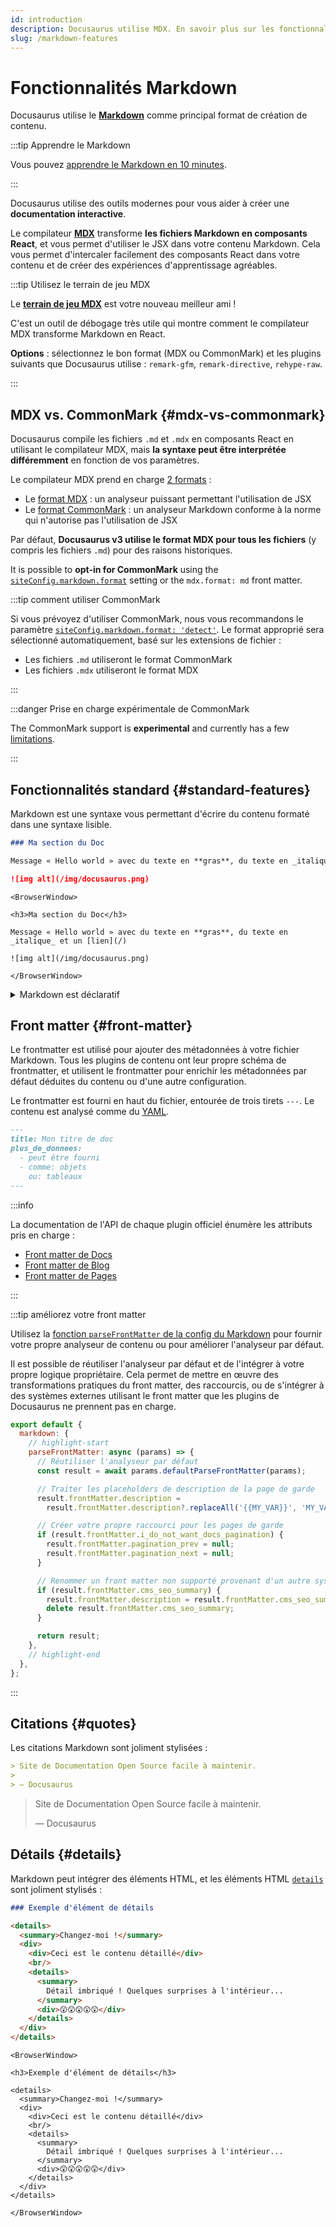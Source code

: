 ```yaml
---
id: introduction
description: Docusaurus utilise MDX. En savoir plus sur les fonctionnalités spécifiques de Docusaurus lors de l'écriture de Markdown.
slug: /markdown-features
---
```


# Fonctionnalités Markdown


Docusaurus utilise le **[Markdown](https://commonmark.org/)** comme principal format de création de contenu.

:::tip Apprendre le Markdown

Vous pouvez [apprendre le Markdown en 10 minutes](https://commonmark.org/help/).

:::

Docusaurus utilise des outils modernes pour vous aider à créer une **documentation interactive**.

Le compilateur **[MDX](https://mdxjs.com/)** transforme **les fichiers Markdown en composants React**, et vous permet d'utiliser le JSX dans votre contenu Markdown. Cela vous permet d'intercaler facilement des composants React dans votre contenu et de créer des expériences d'apprentissage agréables.

:::tip Utilisez le terrain de jeu MDX

Le **[terrain de jeu MDX](https://mdxjs.com/playground/)** est votre nouveau meilleur ami !

C'est un outil de débogage très utile qui montre comment le compilateur MDX transforme Markdown en React.

**Options** : sélectionnez le bon format (MDX ou CommonMark) et les plugins suivants que Docusaurus utilise : `remark-gfm`, `remark-directive`, `rehype-raw`.

:::

## MDX vs. CommonMark {#mdx-vs-commonmark}

Docusaurus compile les fichiers `.md` et `.mdx` en composants React en utilisant le compilateur MDX, mais **la syntaxe peut être interprétée différemment** en fonction de vos paramètres.

Le compilateur MDX prend en charge [2 formats](https://mdxjs.com/packages/mdx/#optionsformat) :

- Le [format MDX](https://mdxjs.com/docs/what-is-mdx/) : un analyseur puissant permettant l'utilisation de JSX
- Le [format CommonMark](https://commonmark.org/) : un analyseur Markdown conforme à la norme qui n'autorise pas l'utilisation de JSX

Par défaut, **Docusaurus v3 utilise le format MDX pour tous les fichiers** (y compris les fichiers `.md`) pour des raisons historiques.

It is possible to **opt-in for CommonMark** using the [`siteConfig.markdown.format`](../../api/docusaurus.config.js.mdx#markdown) setting or the `mdx.format: md` front matter.

:::tip comment utiliser CommonMark

Si vous prévoyez d'utiliser CommonMark, nous vous recommandons le paramètre [`siteConfig.markdown.format: 'detect'`](../../api/docusaurus.config.js.mdx#markdown). Le format approprié sera sélectionné automatiquement, basé sur les extensions de fichier :

- Les fichiers `.md` utiliseront le format CommonMark
- Les fichiers `.mdx` utiliseront le format MDX

:::

:::danger Prise en charge expérimentale de CommonMark

The CommonMark support is **experimental** and currently has a few [limitations](https://github.com/facebook/docusaurus/issues/9092).

:::

## Fonctionnalités standard {#standard-features}

Markdown est une syntaxe vous permettant d'écrire du contenu formaté dans une syntaxe lisible.

```md
### Ma section du Doc

Message « Hello world » avec du texte en **gras**, du texte en _italique_ et un [link](/)

![img alt](/img/docusaurus.png)
```

```mdx-code-block
<BrowserWindow>

<h3>Ma section du Doc</h3>

Message « Hello world » avec du texte en **gras**, du texte en _italique_ et un [lien](/)

![img alt](/img/docusaurus.png)

</BrowserWindow>
```

<details>

<summary>Markdown est déclaratif</summary>

Certains peuvent supposer une correspondance de 1 pour 1 entre Markdown et HTML, par exemple, `![Preview](/img/docusaurus.png)` deviendra toujours `<img src="/img/docusaurus.png" alt="Preview" />`, tel quel. Cependant, _ce n'est pas le cas_.

La syntaxe Markdown `![message](url)` indique seulement de manière déclarative à Docusaurus qu'une image doit être insérée ici, mais nous pouvons faire d'autres choses comme transformer un [chemin de fichier en chemin d'URL](./markdown-features-assets.mdx#images), donc le balisage généré peut différer de la sortie d'autres moteurs de rendu Markdown, ou d'une transcription manuelle naïve vers le code JSX/HTML équivalent.

En général, vous ne devez assumer que la _sémantique_ du balisage (les délimitations ```` ``` ```` deviennent des [blocs de code](./markdown-features-code-blocks.mdx) et les `>` deviennent des [citations](#quotes), etc.), mais pas la sortie compilée.

</details>

## Front matter {#front-matter}

Le frontmatter est utilisé pour ajouter des métadonnées à votre fichier Markdown. Tous les plugins de contenu ont leur propre schéma de frontmatter, et utilisent le frontmatter pour enrichir les métadonnées par défaut déduites du contenu ou d'une autre configuration.

Le frontmatter est fourni en haut du fichier, entourée de trois tirets `---`. Le contenu est analysé comme du [YAML](https://yaml.org/spec/1.2.2/).

```md
---
title: Mon titre de doc
plus_de_donnees:
  - peut être fourni
  - comme: objets
    ou: tableaux
---
```

:::info

La documentation de l'API de chaque plugin officiel énumère les attributs pris en charge :

- [Front matter de Docs](../../api/plugins/plugin-content-docs.mdx#markdown-front-matter)
- [Front matter de Blog](../../api/plugins/plugin-content-blog.mdx#markdown-front-matter)
- [Front matter de Pages](../../api/plugins/plugin-content-pages.mdx#markdown-front-matter)

:::

:::tip améliorez votre front matter

Utilisez la [fonction `parseFrontMatter` de la config du Markdown](../../api/docusaurus.config.js.mdx#markdown) pour fournir votre propre analyseur de contenu ou pour améliorer l'analyseur par défaut.

Il est possible de réutiliser l'analyseur par défaut et de l'intégrer à votre propre logique propriétaire. Cela permet de mettre en œuvre des transformations pratiques du front matter, des raccourcis, ou de s'intégrer à des systèmes externes utilisant le front matter que les plugins de Docusaurus ne prennent pas en charge.

```js title="docusaurus.config.js"
export default {
  markdown: {
    // highlight-start
    parseFrontMatter: async (params) => {
      // Réutiliser l'analyseur par défaut
      const result = await params.defaultParseFrontMatter(params);

      // Traiter les placeholders de description de la page de garde
      result.frontMatter.description =
        result.frontMatter.description?.replaceAll('{{MY_VAR}}', 'MY_VALUE');

      // Créer votre propre raccourci pour les pages de garde
      if (result.frontMatter.i_do_not_want_docs_pagination) {
        result.frontMatter.pagination_prev = null;
        result.frontMatter.pagination_next = null;
      }

      // Renommer un front matter non supporté provenant d'un autre système
      if (result.frontMatter.cms_seo_summary) {
        result.frontMatter.description = result.frontMatter.cms_seo_summary;
        delete result.frontMatter.cms_seo_summary;
      }

      return result;
    },
    // highlight-end
  },
};
```

:::

## Citations {#quotes}

Les citations Markdown sont joliment stylisées :

```md
> Site de Documentation Open Source facile à maintenir.
>
> — Docusaurus
```

<BrowserWindow>

> Site de Documentation Open Source facile à maintenir.
>
> — Docusaurus

</BrowserWindow>

## Détails {#details}

Markdown peut intégrer des éléments HTML, et les éléments HTML [`details`](https://developer.mozilla.org/en-US/docs/Web/HTML/Element/details) sont joliment stylisés :

```md
### Exemple d'élément de détails

<details>
  <summary>Changez-moi !</summary>
  <div>
    <div>Ceci est le contenu détaillé</div>
    <br/>
    <details>
      <summary>
        Détail imbriqué ! Quelques surprises à l'intérieur...
      </summary>
      <div>😲😲😲😲😲</div>
    </details>
  </div>
</details>
```

```mdx-code-block
<BrowserWindow>

<h3>Exemple d'élément de détails</h3>

<details>
  <summary>Changez-moi !</summary>
  <div>
    <div>Ceci est le contenu détaillé</div>
    <br/>
    <details>
      <summary>
        Détail imbriqué ! Quelques surprises à l'intérieur...
      </summary>
      <div>😲😲😲😲😲</div>
    </details>
  </div>
</details>

</BrowserWindow>
```

